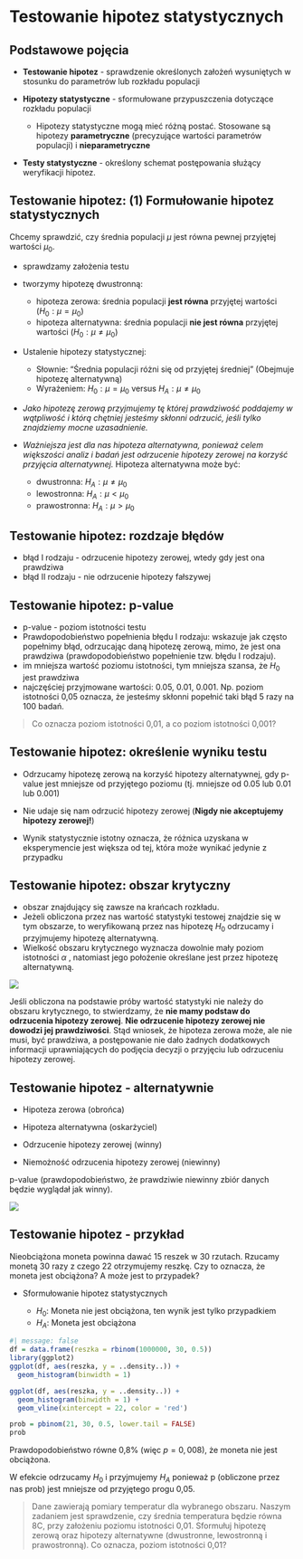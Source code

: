 # Testowanie hipotez statystycznych

## Podstawowe pojęcia

-   **Testowanie hipotez** - sprawdzenie określonych założeń wysuniętych w stosunku do parametrów lub rozkładu populacji

-   **Hipotezy statystyczne** - sformułowane przypuszczenia dotyczące rozkładu populacji

    -   Hipotezy statystyczne mogą mieć różną postać. Stosowane są hipotezy **parametryczne** (precyzujące wartości parametrów populacji) i **nieparametryczne**

-   **Testy statystyczne** - określony schemat postępowania służący weryfikacji hipotez.

## Testowanie hipotez: (1) Formułowanie hipotez statystycznych

Chcemy sprawdzić, czy średnia populacji $\mu$ jest równa pewnej przyjętej wartości $\mu_0$.

-   sprawdzamy założenia testu

-   tworzymy hipotezę dwustronną:

    -   hipoteza zerowa: średnia populacji **jest równa** przyjętej wartości ($H_{0}: \mu = \mu_{0}$)
    -   hipoteza alternatywna: średnia populacji **nie jest równa** przyjętej wartości ($H_{0}: \mu \neq \mu_{0}$)

-   Ustalenie hipotezy statystycznej:

    -   Słownie: "Średnia populacji różni się od przyjętej średniej" (Obejmuje hipotezę alternatywną)
    -   Wyrażeniem: $H_0: \mu = \mu_0$ versus $H_A: \mu \neq \mu_0$

-   *Jako hipotezę zerową przyjmujemy tę której prawdziwość poddajemy w wątpliwość i którą chętniej jesteśmy skłonni odrzucić, jeśli tylko znajdziemy mocne uzasadnienie.*

-   *Ważniejsza jest dla nas hipoteza alternatywna, ponieważ celem większości analiz i badań jest odrzucenie hipotezy zerowej na korzyść przyjęcia alternatywnej.* Hipoteza alternatywna może być:

    -   dwustronna: $H_A: \mu \neq \mu_0$
    -   lewostronna: $H_A: \mu < \mu_0$
    -   prawostronna: $H_A: \mu > \mu_0$

## Testowanie hipotez: rozdzaje błędów

-   błąd I rodzaju - odrzucenie hipotezy zerowej, wtedy gdy jest ona prawdziwa
-   błąd II rodzaju - nie odrzucenie hipotezy fałszywej

## Testowanie hipotez: p-value

-   p-value - poziom istotności testu
-   Prawdopodobieństwo popełnienia błędu I rodzaju: wskazuje jak często popełnimy błąd, odrzucając daną hipotezę zerową, mimo, że jest ona prawdziwa (prawdopodobieństwo popełnienie tzw. błędu I rodzaju).
-   im mniejsza wartość poziomu istotności, tym mniejsza szansa, że $H_0$ jest prawdziwa
-   najczęściej przyjmowane wartości: 0.05, 0.01, 0.001. Np. poziom istotności 0,05 oznacza, że jesteśmy skłonni popełnić taki błąd 5 razy na 100 badań.

> Co oznacza poziom istotności 0,01, a co poziom istotności 0,001?

## Testowanie hipotez: określenie wyniku testu

-   Odrzucamy hipotezę zerową na korzyść hipotezy alternatywnej, gdy p-value jest mniejsze od przyjętego poziomu (tj. mniejsze od 0.05 lub 0.01 lub 0.001)

-   Nie udaje się nam odrzucić hipotezy zerowej (**Nigdy nie akceptujemy hipotezy zerowej!**)

-   Wynik statystycznie istotny oznacza, że różnica uzyskana w eksperymencie jest większa od tej, która może wynikać jedynie z przypadku

## Testowanie hipotez: obszar krytyczny

-   obszar znajdujący się zawsze na krańcach rozkładu.
-   Jeżeli obliczona przez nas wartość statystyki testowej znajdzie się w tym obszarze, to weryfikowaną przez nas hipotezę $H_0$ odrzucamy i przyjmujemy hipotezę alternatywną.
-   Wielkość obszaru krytycznego wyznacza dowolnie mały poziom istotności $\alpha$ , natomiast jego położenie określane jest przez hipotezę alternatywną.

![](figures/7_crit_val.png)

Jeśli obliczona na podstawie próby wartość statystyki nie należy do obszaru krytycznego, to stwierdzamy, że **nie mamy podstaw do odrzucenia hipotezy zerowej**. **Nie odrzucenie hipotezy zerowej nie dowodzi jej prawdziwości**. Stąd wniosek, że hipoteza zerowa może, ale nie musi, być prawdziwa, a postępowanie nie dało żadnych dodatkowych informacji uprawniających do podjęcia decyzji o przyjęciu lub odrzuceniu hipotezy zerowej.

## Testowanie hipotez - alternatywnie

-   Hipoteza zerowa (obrońca)

-   Hipoteza alternatywna (oskarżyciel)

-   Odrzucenie hipotezy zerowej (winny)

-   Niemożność odrzucenia hipotezy zerowej (niewinny)

p-value (prawdopodobieństwo, że prawdziwie niewinny zbiór danych będzie wyglądał jak winny).

![](figures/7_bledy_sad.png)

## Testowanie hipotez - przykład

Nieobciążona moneta powinna dawać 15 reszek w 30 rzutach. Rzucamy monetą 30 razy z czego 22 otrzymujemy reszkę. Czy to oznacza, że moneta jest obciążona? A może jest to przypadek?

- Sformułowanie hipotez statystycznych

    + $H_0:$ Moneta nie jest obciążona, ten wynik jest tylko przypadkiem
    + $H_A:$ Moneta jest obciążona
    
```r
#| message: false
df = data.frame(reszka = rbinom(1000000, 30, 0.5))
library(ggplot2)
ggplot(df, aes(reszka, y = ..density..)) + 
  geom_histogram(binwidth = 1)
```

```r
ggplot(df, aes(reszka, y = ..density..)) + 
  geom_histogram(binwidth = 1) + 
  geom_vline(xintercept = 22, color = 'red')
```

```r
prob = pbinom(21, 30, 0.5, lower.tail = FALSE)
prob
```

Prawdopodobieństwo równe 0,8% (więc $p=0,008$),  że moneta nie jest obciążona.

W efekcie odrzucamy $H_0$ i przyjmujemy $H_A$ ponieważ p (obliczone przez nas prob) jest mniejsze od przyjętego progu 0,05. 


> Dane zawierają pomiary temperatur dla wybranego obszaru. Naszym zadaniem jest sprawdzenie, czy średnia temperatura będzie równa 8C, przy założeniu poziomu istotności 0,01. Sformułuj hipotezę zerową oraz hipotezy alternatywne (dwustronne, lewostronną i prawostronną). Co oznacza, poziom istotności 0,01?
